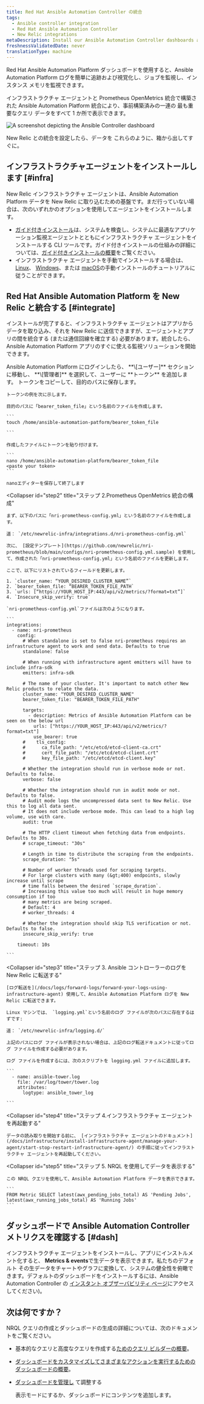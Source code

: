 ```yaml
---
title: Red Hat Ansible Automation Controller の統合
tags:
  - Ansible controller integration
  - Red Hat Ansible Automation Controller
  - New Relic integrations
metaDescription: Install our Ansible Automation Controller dashboards and see your Ansible data in New Relic.
freshnessValidatedDate: never
translationType: machine
---
```



Red Hat Ansible Automation Platform ダッシュボードを使用すると、Ansible Automation Platform ログを簡単に追跡および視覚化し、ジョブを監視し、インスタンス メモリを監視できます。

インフラストラクチャ エージェントと Prometheus OpenMetrics 統合で構築された Ansible Automation Platform 統合により、事前構築済みの一連の <InlinePopover type="dashboards"/>最も重要なクエリ データをすべて 1 か所で表示できます。

<img
  title="Ansible Controller"
  alt="A screenshot depicting the Ansible Controller dashboard"
  src={infrastructureAnsibleControllerDashboard}
/>

<figcaption>
  New Relic との統合を設定したら、データを <InlinePopover type="dashboards"/>これらのように、箱から出してすぐに。
</figcaption>

## インフラストラクチャエージェントをインストールします [#infra]

New Relic インフラストラクチャ エージェントは、Ansible Automation Platform データを New Relic に取り込むための基盤です。まだ行っていない場合は、次のいずれかのオプションを使用してエージェントをインストールします。

* [ガイド付きインストール](https://one.newrelic.com/nr1-core?state=4f81feab-35f7-e97e-9903-52510f8542bd)は、システムを検査し、システムに最適なアプリケーション監視エージェントとともにインフラストラクチャ エージェントをインストールする CLI ツールです。ガイド付きインストールの仕組みの詳細については、[ガイド付きインストールの概要](/docs/infrastructure/host-integrations/installation/new-relic-guided-install-overview)をご覧ください。
* インフラストラクチャ エージェントを手動でインストールする場合は、 [Linux](/docs/infrastructure/install-infrastructure-agent/linux-installation/install-infrastructure-monitoring-agent-linux)、 [Windows](/docs/infrastructure/install-infrastructure-agent/windows-installation/install-infrastructure-monitoring-agent-windows/)、または [macOS](/docs/infrastructure/install-infrastructure-agent/macos-installation/install-infrastructure-monitoring-agent-macos/)の手動インストールのチュートリアルに従うことができます。

## Red Hat Ansible Automation Platform を New Relic と統合する [#integrate]

インストールが完了すると、インフラストラクチャ エージェントはアプリからデータを取り込み、それを New Relic に送信できますが、エージェントとアプリの間を統合する (または通信回線を確立する) 必要があります。統合したら、Ansible Automation Platform アプリのすぐに使える監視ソリューションを開始できます。

<CollapserGroup>
  <Collapser
    id="step1"
    title="ステップ 1. Ansible Automation Platform でベアラー トークンを作成する"
  >
    Ansible Automation Platform にログインしたら、 **\[ユーザー]** セクションに移動し、 **\[管理者]** を選択して、ユーザーに **トークン** を追加します。 トークンをコピーして、目的のパスに保存します。

    トークンの例を次に示します。

    目的のパスに「bearer_token_file」という名前のファイルを作成します。

    ```
    touch /home/ansible-automation-patform/bearer_token_file

    ```

    作成したファイルにトークンを貼り付けます。

    ```
    nano /home/ansible-automation-platform/bearer_token_file
    <paste your token>
    ```

    nanoエディターを保存して終了します
  </Collapser>

  <Collapser
    id="step2"
    title="ステップ 2.Prometheus OpenMetrics 統合の構成"
  >
    まず、以下のパスに「nri-prometheus-config.yml」という名前のファイルを作成します。

    道： `/etc/newrelic-infra/integrations.d/nri-prometheus-config.yml`

    次に、 [設定テンプレート](https://github.com/newrelic/nri-prometheus/blob/main/configs/nri-prometheus-config.yml.sample) を使用して、作成された「nri-prometheus-config.yml」という名前のファイルを更新します。

    ここで、以下にリストされているフィールドを更新します。

    1. `cluster_name: “YOUR_DESIRED_CLUSTER_NAME”`
    2. `bearer_token_file: “BEARER_TOKEN_FILE_PATH`
    3. `urls: [“https://YOUR_HOST_IP:443/api/v2/metrics/?format=txt”]`
    4. `Insecure_skip_verify: true`

    `nri-prometheus-config.yml`ファイルは次のようになります。

    ```
    integrations:
      - name: nri-prometheus
        config:
          # When standalone is set to false nri-prometheus requires an infrastructure agent to work and send data. Defaults to true
          standalone: false

          # When running with infrastructure agent emitters will have to include infra-sdk
          emitters: infra-sdk

          # The name of your cluster. It's important to match other New Relic products to relate the data.
          cluster_name: "YOUR_DESIRED_CLUSTER_NAME"
          bearer_token_file: "BEARER_TOKEN_FILE_PATH"

          targets:
            - description: Metrics of Ansible Automation Platform can be seen on the below url
              urls: ["https://YOUR_HOST_IP:443/api/v2/metrics/?format=txt"]
              use_bearer: true
          #    tls_config:
          #      ca_file_path: "/etc/etcd/etcd-client-ca.crt"
          #      cert_file_path: "/etc/etcd/etcd-client.crt"
          #      key_file_path: "/etc/etcd/etcd-client.key"

          # Whether the integration should run in verbose mode or not. Defaults to false.
          verbose: false

          # Whether the integration should run in audit mode or not. Defaults to false.
          # Audit mode logs the uncompressed data sent to New Relic. Use this to log all data sent.
          # It does not include verbose mode. This can lead to a high log volume, use with care.
          audit: true

          # The HTTP client timeout when fetching data from endpoints. Defaults to 30s.
          # scrape_timeout: "30s"

          # Length in time to distribute the scraping from the endpoints.
          scrape_duration: "5s"

          # Number of worker threads used for scraping targets.
          # For large clusters with many (&gt;400) endpoints, slowly increase until scrape
          # time falls between the desired `scrape_duration`.
          # Increasing this value too much will result in huge memory consumption if too
          # many metrics are being scraped.
          # Default: 4
          # worker_threads: 4

          # Whether the integration should skip TLS verification or not. Defaults to false.
          insecure_skip_verify: true

        timeout: 10s

    ```
  </Collapser>

  <Collapser
    id="step3"
    title="ステップ 3. Ansible コントローラーのログを New Relic に転送する"
  >
    [ログ転送を](/docs/logs/forward-logs/forward-your-logs-using-infrastructure-agent) 使用して、Ansible Automation Platform ログを New Relic に転送できます。

    Linux マシンでは、 `logging.yml`という名前のログ ファイルが次のパスに存在するはずです:

    道： `/etc/newrelic-infra/logging.d/`

    上記のパスにログ ファイルが表示されない場合は、上記のログ転送ドキュメントに従ってログ ファイルを作成する必要があります。

    ログ ファイルを作成するには、次のスクリプトを logging.yml ファイルに追加します。

    ```
      - name: ansible-tower.log
        file: /var/log/tower/tower.log
        attributes:
          logtype: ansible_tower_log

    ```
  </Collapser>

  <Collapser
    id="step4"
    title="ステップ 4.インフラストラクチャ エージェントを再起動する"
  >
    データの読み取りを開始する前に、 [インフラストラクチャ エージェントのドキュメント](/docs/infrastructure/install-infrastructure-agent/manage-your-agent/start-stop-restart-infrastructure-agent/) の手順に従ってインフラストラクチャ エージェントを再起動してください。
  </Collapser>

  <Collapser
    id="step5"
    title="ステップ 5. NRQL を使用してデータを表示する"
  >
    この NRQL クエリを使用して、Ansible Automation Platform データを表示できます。

    ```
    FROM Metric SELECT latest(awx_pending_jobs_total) AS 'Pending Jobs', latest(awx_running_jobs_total) AS 'Running Jobs'
    ```
  </Collapser>
</CollapserGroup>

## ダッシュボードで Ansible Automation Controller メトリクスを確認する [#dash]

インフラストラクチャ エージェントをインストールし、アプリにインストルメント化すると、 **Metrics & events**で生データを表示できます。私たちのデフォルト <InlinePopover type="dashboards"/>その生データをチャートやグラフに変換して、システムの健全性を俯瞰できます。デフォルトのダッシュボードをインストールするには、Ansible Automation Controller の [インスタント オブザーバビリティ ページ](https://newrelic.com/instant-observability/ansible-automation-controller)にアクセスしてください)。

## 次は何ですか？

NRQL クエリの作成とダッシュボードの生成の詳細については、次のドキュメントをご覧ください。

* 基本的なクエリと高度なクエリを作成する[ためのクエリ ビルダーの概要](/docs/query-your-data/explore-query-data/query-builder/introduction-query-builder)。

* [ダッシュボードをカスタマイズしてさまざまなアクションを実行するためのダッシュボードの概要](/docs/query-your-data/explore-query-data/dashboards/introduction-dashboards)。

* [ダッシュボードを管理し](/docs/query-your-data/explore-query-data/dashboards/manage-your-dashboard) て調整する

  <InlinePopover type="dashboards"/>

  表示モードにするか、ダッシュボードにコンテンツを追加します。
